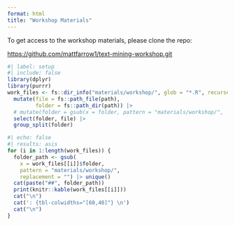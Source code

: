 ```yaml
---
format: html
title: "Workshop Materials"
---
```


To get access to the workshop materials, please clone the repo:

<https://github.com/mattfarrow1/text-mining-workshop.git>

```r
#| label: setup
#| include: false
library(dplyr)
library(purrr)
work_files <- fs::dir_info("materials/workshop/", glob = "*.R", recurse = TRUE) |> 
  mutate(file = fs::path_file(path),
         folder = fs::path_dir(path)) |> 
  # mutate(folder = gsub(x = folder, pattern = "materials/workshop/",  replacement = "")) |> 
  select(folder, file) |> 
  group_split(folder)
```

```r
#| echo: false
#| results: asis
for (i in 1:length(work_files)) {
  folder_path <- gsub(
    x = work_files[[i]]$folder, 
    pattern = "materials/workshop/", 
    replacement = "") |> unique()
  cat(paste("##", folder_path))
  print(knitr::kable(work_files[[i]]))
  cat("\n")
  cat(': {tbl-colwidths="[60,40]"} \n')
  cat("\n")
}

```

